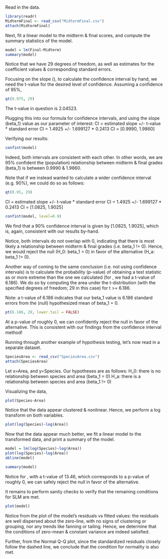Read in the data.
```r
library(readr)
MidtermFinal <- read_csv("MidtermFinal.csv")
attach(MidtermFinal)
```
Next, fit a linear model to the midterm & final scores, and compute the summary statistics of the model.
```r
model = lm(Final~Midterm)
summary(model)
```
Notice that we have 29 degrees of freedom, as well as estimates for the coefficient values & corresponding standard errors. 

Focusing on the slope (\hat{beta_1}), to calculate the confidence interval by hand, we need the t-value for the desired level of confidence. Assuming a confidence of 95%,
```r
qt(0.975, 29)
```
The t-value in question is 2.04523.

Plugging this into our formula for confidence intervals, and using the slope (beta_1) value as our parameter of interest:
CI = estimated slope +/- t-value * standard error 
CI = 1.4925 +/- 1.699127 * 0.2413
CI = [0.9990, 1.9860]

Verifying our results:
```r
confint(model)
```
Indeed, both intervals are consistent with each other. In other words, we are 95% confident the (population) relationship between midterm & final grades (beta_1) is between 0.9990 & 1.9860.

Note that if we instead wanted to calculate a wider confidence interval (e.g. 90%), we could do so as follows:
```r
qt(0.95, 29)
```
CI = estimated slope +/- t-value * standard error 
CI = 1.4925 +/- 1.699127 * 0.2413
CI = [1.0825, 1.9025]
```r
confint(model, level=0.9)
```
We find that a 90% confidence interval is given by [1.0825, 1.9025], which is, again, consistent with our results by-hand. 

Notice, both intervals do not overlap with 0, indicating that there is most likely a relationship between midterm & final grades (i.e. beta_1 != 0). Hence, we would reject the null (H_0: beta_1 = 0) in favor of the alternative (H_a: beta_1 != 0).

Another way of coming to the same conclusion (i.e. not using confidence intervals) is to calculate the probability (p-value) of obtaining a test statistic as or more extreme than the one we calculated (for \hat{beta_1}, we had a t-value of 6.186). We do so by computing the area under the t-distribution (with the specified degrees of freedom; 29 in this case) for t >= 6.186. 

Note: a t-value of 6.186 indicates that our beta_1 value is 6.186 standard errors from the (null) hypothesized mean of beta_1 = 0. 
```r
pt(6.186, 29, lower.tail = FALSE)
```
At a p-value of roughly 0, we can confidently reject the null in favor of the alternative. This is consistent with our findings from the confidence interval method!

Running through another example of hypothesis testing, let's now read in a separate dataset.
```r
SpeciesArea <- read_csv("SpeciesArea.csv")
attach(SpeciesArea)
```
Let x=Area, and y=Species. Our hypotheses are as follows:
  H_0: there is no relationship between species and area (beta_1 = 0)
  H_a: there is a relationship between species and area (beta_1 != 0)

Visualizing the data,
```r
plot(Species~Area)
```
Notice that the data appear clustered & nonlinear. Hence, we perform a log transform on both variables.
```r
plot(log(Species)~log(Area))
```
Now that the data appear much better, we fit a linear model to the transformed data, and print a summary of the model.
```r
model = lm(log(Species)~log(Area))
plot(log(Species)~log(Area))
abline(model)
```
```r
summary(model)
```
Notice for \hat{beta_1}, with a t-value of 13.46, which corresponds to a p-value of roughly 0, we can safely reject the null in favor of the alternative. 

It remains to perform sanity checks to verify that the remaining conditions for SLM are met.
```r
plot(model)
```
Notice from the plot of the model's residuals vs fitted values: the residuals are well dispersed about the zero-line, with no signs of clustering or grouping, nor any trends like fanning or tailing. Hence, we determine that the conditions of zero-mean & constant variance are indeed satisfied. 

Further, from the Normal Q-Q plot, since the standardized residuals closely follow the dashed line, we conclude that the condition for normality is also met. 